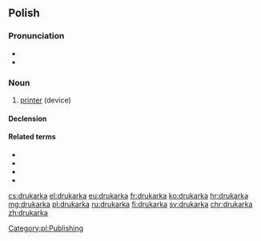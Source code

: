 {{also|drukarką}}
==Polish==

===Pronunciation===
* {{audio|Pl-drukarka.ogg|audio|lang=pl}}
* {{pl-IPA}}

===Noun===
{{pl-noun|f}}

# [[printer]] (device)

====Declension====
{{pl-decl-noun-f}}

====Related terms====
* {{l|pl|drukarnia}}
* {{l|pl|drukarz}}
* {{l|pl|drukować}}
* {{l|pl|drukowany}}

[[Category:pl:Publishing]]

[[cs:drukarka]]
[[el:drukarka]]
[[eu:drukarka]]
[[fr:drukarka]]
[[ko:drukarka]]
[[hr:drukarka]]
[[mg:drukarka]]
[[pl:drukarka]]
[[ru:drukarka]]
[[fi:drukarka]]
[[sv:drukarka]]
[[chr:drukarka]]
[[zh:drukarka]]